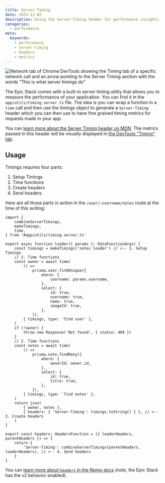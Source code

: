 ```yaml
---   
title: Server Timing
date: 2023-11-02
description: Using the Server-Timing header for performance insights.
categories:
  - performance
meta:
  keywords:
    - performance
    - server-timing  
    - headers
    - metrics
---
```

![Network tab of Chrome DevTools showing the Timing tab of a specific network call and an arrow pointing to the Server Timing section with the words "This is what server timings do"](https://github.com/epicweb-dev/epic-stack/assets/1500684/e5a28253-8204-43b1-8222-3f287d024ca5)

The Epic Stack comes with a built-in server timing utility that allows you to
measure the performance of your application. You can find it in the
`app/utils/timing.server.ts` file. The idea is you can wrap a function in a
`time` call and then use the timings object to generate a `Server-Timing` header
which you can then use to have fine grained timing metrics for requests made in
your app.

You can
[learn more about the Server Timing header on MDN](https://developer.mozilla.org/en-US/docs/Web/HTTP/Headers/Server-Timing).
The metrics passed in this header will be visually displayed in
[the DevTools "Timing" tab](https://developer.chrome.com/docs/devtools/network/reference/#timing).

## Usage

Timings requires four parts:

1. Setup Timings
2. Time functions
3. Create headers
4. Send headers

Here are all those parts in action in the `/user/:username/notes` route at the
time of this writing:

```tsx
import {
	combineServerTimings,
	makeTimings,
	time,
} from '#app/utils/timing.server.ts'

export async function loader({ params }: DataFunctionArgs) {
	const timings = makeTimings('notes loader') // <-- 1. Setup Timings
	// 2. Time functions
	const owner = await time(
		() =>
			prisma.user.findUnique({
				where: {
					username: params.username,
				},
				select: {
					id: true,
					username: true,
					name: true,
					imageId: true,
				},
			}),
		{ timings, type: 'find user' },
	)
	if (!owner) {
		throw new Response('Not found', { status: 404 })
	}
	// 2. Time functions
	const notes = await time(
		() =>
			prisma.note.findMany({
				where: {
					ownerId: owner.id,
				},
				select: {
					id: true,
					title: true,
				},
			}),
		{ timings, type: 'find notes' },
	)
	return json(
		{ owner, notes },
		{ headers: { 'Server-Timing': timings.toString() } }, // <-- 3. Create headers
	)
}

export const headers: HeadersFunction = ({ loaderHeaders, parentHeaders }) => {
	return {
		'Server-Timing': combineServerTimings(parentHeaders, loaderHeaders), // <-- 4. Send headers
	}
}
```

You can
[learn more about `headers` in the Remix docs](https://remix.run/docs/en/main/route/headers)
(note, the Epic Stack has the v2 behavior enabled).
